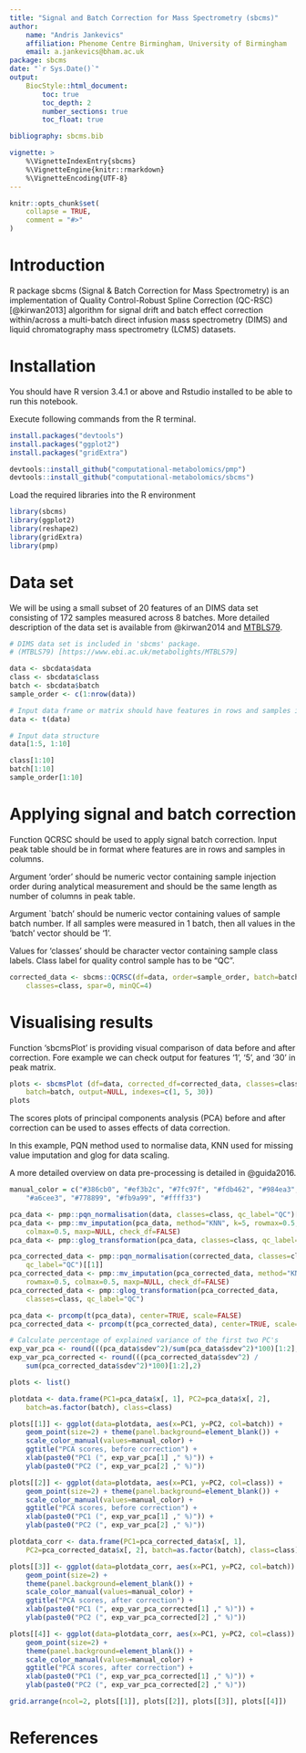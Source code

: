 ```yaml
---
title: "Signal and Batch Correction for Mass Spectrometry (sbcms)"
author: 
    name: "Andris Jankevics"
    affiliation: Phenome Centre Birmingham, University of Birmingham
    email: a.jankevics@bham.ac.uk
package: sbcms
date: "`r Sys.Date()`"
output: 
    BiocStyle::html_document:
        toc: true
        toc_depth: 2  
        number_sections: true  
        toc_float: true

bibliography: sbcms.bib

vignette: >
    %\VignetteIndexEntry{sbcms}
    %\VignetteEngine{knitr::rmarkdown}
    %\VignetteEncoding{UTF-8}
---
```


```r
knitr::opts_chunk$set(
    collapse = TRUE,
    comment = "#>"
)
```

# Introduction

R package sbcms (Signal & Batch Correction for Mass Spectrometry) is an 
implementation of Quality Control-Robust Spline Correction (QC-RSC)
[@kirwan2013] algorithm for signal drift and batch effect correction
within/across a multi-batch direct infusion mass spectrometry (DIMS) and
liquid chromatography mass spectrometry (LCMS) datasets.

# Installation

You should have R version 3.4.1 or above and Rstudio installed to be able to
run this notebook.

Execute following commands from the R terminal.


```r
install.packages("devtools")
install.packages("ggplot2")
install.packages("gridExtra")

devtools::install_github("computational-metabolomics/pmp")
devtools::install_github("computational-metabolomics/sbcms")
```

Load the required libraries into the R environment
```r
library(sbcms)
library(ggplot2)
library(reshape2)
library(gridExtra)
library(pmp)
```

# Data set

We will be using a small subset of 20 features of an DIMS data set consisting 
of 172 samples measured across 8 batches.
More detailed description of the data set is available from 
@kirwan2014 and 
[MTBLS79](https://www.ebi.ac.uk/metabolights/MTBLS79).

```r
# DIMS data set is included in 'sbcms' package.
# (MTBLS79) [https://www.ebi.ac.uk/metabolights/MTBLS79]

data <- sbcdata$data
class <- sbcdata$class
batch <- sbcdata$batch
sample_order <- c(1:nrow(data))

# Input data frame or matrix should have features in rows and samples in columns
data <- t(data)

# Input data structure
data[1:5, 1:10]

class[1:10]
batch[1:10]
sample_order[1:10]
```

# Applying signal and batch correction 

Function QCRSC should be used to apply signal batch correction. 
Input peak table should be in format where features are in rows and samples in 
columns. 

Argument 'order' should be numeric vector containing sample injection 
order during analytical measurement and should be the same length as number of
columns in peak table. 

Argument `batch' should be numeric vector containing values of sample batch 
number. If all samples were measured in 1 batch, then all values in the 'batch'
vector should be '1'. 

Values for 'classes' should be character vector containing sample class labels.
Class label for quality control sample has to be "QC".

```r
corrected_data <- sbcms::QCRSC(df=data, order=sample_order, batch=batch, 
    classes=class, spar=0, minQC=4)
```

# Visualising results

Function 'sbcmsPlot' is providing visual comparison of data before and after 
correction. Fore example we can check output for features '1', '5', and '30' in 
peak matrix.
```r
plots <- sbcmsPlot (df=data, corrected_df=corrected_data, classes=class, 
    batch=batch, output=NULL, indexes=c(1, 5, 30))
plots
```

The scores plots of principal components analysis (PCA) before 
and after correction can be used to asses effects of data correction. 

In this example, PQN method used to normalise data,
KNN used for missing value imputation and glog for data scaling. 

A more detailed overview on data pre-processing is detailed in @guida2016.

```r

manual_color = c("#386cb0", "#ef3b2c", "#7fc97f", "#fdb462", "#984ea3", 
    "#a6cee3", "#778899", "#fb9a99", "#ffff33")

pca_data <- pmp::pqn_normalisation(data, classes=class, qc_label="QC")[[1]]
pca_data <- pmp::mv_imputation(pca_data, method="KNN", k=5, rowmax=0.5,
    colmax=0.5, maxp=NULL, check_df=FALSE)
pca_data <- pmp::glog_transformation(pca_data, classes=class, qc_label="QC")

pca_corrected_data <- pmp::pqn_normalisation(corrected_data, classes=class,
    qc_label="QC")[[1]]
pca_corrected_data <- pmp::mv_imputation(pca_corrected_data, method="KNN", k=5,
    rowmax=0.5, colmax=0.5, maxp=NULL, check_df=FALSE)
pca_corrected_data <- pmp::glog_transformation(pca_corrected_data, 
    classes=class, qc_label="QC")

pca_data <- prcomp(t(pca_data), center=TRUE, scale=FALSE)
pca_corrected_data <- prcomp(t(pca_corrected_data), center=TRUE, scale=FALSE)

# Calculate percentage of explained variance of the first two PC's
exp_var_pca <- round(((pca_data$sdev^2)/sum(pca_data$sdev^2)*100)[1:2],2)
exp_var_pca_corrected <- round(((pca_corrected_data$sdev^2) /
    sum(pca_corrected_data$sdev^2)*100)[1:2],2)

plots <- list()

plotdata <- data.frame(PC1=pca_data$x[, 1], PC2=pca_data$x[, 2], 
    batch=as.factor(batch), class=class)

plots[[1]] <- ggplot(data=plotdata, aes(x=PC1, y=PC2, col=batch)) +
    geom_point(size=2) + theme(panel.background=element_blank()) +
    scale_color_manual(values=manual_color) +
    ggtitle("PCA scores, before correction") +
    xlab(paste0("PC1 (", exp_var_pca[1] ," %)")) +
    ylab(paste0("PC2 (", exp_var_pca[2] ," %)"))

plots[[2]] <- ggplot(data=plotdata, aes(x=PC1, y=PC2, col=class)) +
    geom_point(size=2) + theme(panel.background=element_blank()) +
    scale_color_manual(values=manual_color) +
    ggtitle("PCA scores, before correction") +
    xlab(paste0("PC1 (", exp_var_pca[1] ," %)")) +
    ylab(paste0("PC2 (", exp_var_pca[2] ," %)"))

plotdata_corr <- data.frame(PC1=pca_corrected_data$x[, 1], 
    PC2=pca_corrected_data$x[, 2], batch=as.factor(batch), class=class)

plots[[3]] <- ggplot(data=plotdata_corr, aes(x=PC1, y=PC2, col=batch)) +
    geom_point(size=2) +
    theme(panel.background=element_blank()) +
    scale_color_manual(values=manual_color) +
    ggtitle("PCA scores, after correction") +
    xlab(paste0("PC1 (", exp_var_pca_corrected[1] ," %)")) +
    ylab(paste0("PC2 (", exp_var_pca_corrected[2] ," %)"))

plots[[4]] <- ggplot(data=plotdata_corr, aes(x=PC1, y=PC2, col=class)) +
    geom_point(size=2) +
    theme(panel.background=element_blank()) +
    scale_color_manual(values=manual_color) +
    ggtitle("PCA scores, after correction") +
    xlab(paste0("PC1 (", exp_var_pca_corrected[1] ," %)")) +
    ylab(paste0("PC2 (", exp_var_pca_corrected[2] ," %)"))

grid.arrange(ncol=2, plots[[1]], plots[[2]], plots[[3]], plots[[4]])
```

# References
